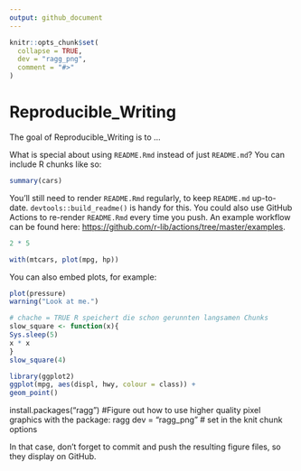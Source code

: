 ```yaml
---
output: github_document
---
```


<!-- README.md is generated from README.Rmd. Please edit that file -->

```r
knitr::opts_chunk$set(
  collapse = TRUE,
  dev = "ragg_png",
  comment = "#>"
)

```

# Reproducible_Writing

<!-- badges: start -->
<!-- badges: end -->

The goal of Reproducible_Writing is to ...

What is special about using `README.Rmd` instead of just `README.md`? You can include R chunks like so:

```r
summary(cars)
```

You'll still need to render `README.Rmd` regularly, to keep `README.md` up-to-date. `devtools::build_readme()` is handy for this. You could also use GitHub Actions to re-render `README.Rmd` every time you push. An example workflow can be found here: <https://github.com/r-lib/actions/tree/master/examples>.

```r
2 * 5

with(mtcars, plot(mpg, hp))
```

You can also embed plots, for example:

```r
plot(pressure)
warning("Look at me.")
```


```r
# chache = TRUE R speichert die schon gerunnten langsamen Chunks 
slow_square <- function(x){
Sys.sleep(5)
x * x
}
slow_square(4)
```
  

```r
library(ggplot2)
ggplot(mpg, aes(displ, hwy, colour = class)) +
geom_point()
```

install.packages("ragg") #Figure out how to use higher quality pixel graphics with the package: ragg
dev = "ragg_png" # set in the knit chunk options

In that case, don't forget to commit and push the resulting figure files, so they display on GitHub.


